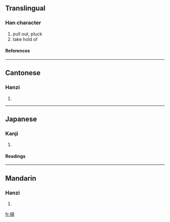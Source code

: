{{see|挦}}
==Translingual==

===Han character===
{{Han char|rn=64|rad=手|as=12|sn=15|four=5704<sub>6</sub>|canj=手尸一戈 (QSMI)}}
# pull out, pluck
# take hold of

====References====
{{Han ref|kx=0454.010|dkj=12691|dj=0803.180|hdz=31963.070|uh=648F|ud=25743|bh=E5B4|bd=58804}}

----
==Cantonese==

===Hanzi===
{{yue-hanzi|jyut=|y=cham4}}
# {{defn|Cantonese}}

----
==Japanese==

===Kanji===
{{ja-kanji|grade=|rs=手12}}
# {{defn|Japanese}} 

====Readings====
{{ja-readings|on=[[さん]] (san), [[ざん]] (zan), [[しん]] (shin), [[じん]] (jin)|kun=[[とる]] (toru)}}

----
==Mandarin==

===Hanzi===
{{cmn-hanzi|sim=挦|pin=[[xún]] ([[xun2]])|wg=hsün<sup>2</sup>}}
# {{defn|Mandarin}}

[[fr:撏]]